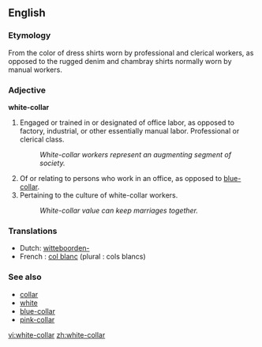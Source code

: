 ==English==

===Etymology===
From the color of dress shirts worn by professional and clerical workers, as opposed to the rugged denim and chambray shirts normally worn by manual workers.

===Adjective===
'''white-collar'''

#Engaged or trained in or designated of office labor, as opposed to factory, industrial, or other essentially manual labor.  Professional or clerical class.
#: ''White-collar workers represent an augmenting segment of society.''
#Of or relating to persons who work in an office, as opposed to [[blue-collar]].  
#Pertaining to the culture of white-collar workers.
#: ''White-collar value can keep marriages together.''

===Translations===
*Dutch: [[witteboorden-]]
*French : [[col blanc]] (plural : cols blancs)

===See also===

* [[collar]]
* [[white]]
* [[blue-collar]]
* [[pink-collar]]

[[vi:white-collar]]
[[zh:white-collar]]